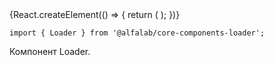 

<Meta title='Компоненты' component={Loader} />


<!-- Canvas -->

<Story name='Loader'>
    {React.createElement(() => {
        return (
            <Loader />
        );
    })}
</Story>


<!-- Docs -->

<ComponentHeader
    name='Loader'
    version={version}
    package='@alfalab/core-components-loader'
    stage={2}
/>

```tsx
import { Loader } from '@alfalab/core-components-loader';
```

Компонент Loader.

<Loader />


<Props of={Loader} />
